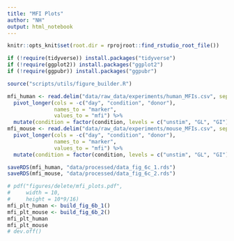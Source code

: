 ```yaml
---
title: "MFI Plots"
author: "NH"
output: html_notebook
---
```


```r
knitr::opts_knit$set(root.dir = rprojroot::find_rstudio_root_file())
```

```r
if (!require(tidyverse)) install.packages("tidyverse")
if (!require(ggplot2)) install.packages("ggplot2")
if (!require(ggpubr)) install.packages("ggpubr")

source("scripts/utils/figure_builder.R")
```

```r
mfi_human <- read.delim("data/raw_data/experiments/human_MFIs.csv", sep = ";") %>%
  pivot_longer(cols = -c("day", "condition", "donor"),
               names_to = "marker",
               values_to = "mfi") %>%
  mutate(condition = factor(condition, levels = c("unstim", "GL", "GI")))
mfi_mouse <- read.delim("data/raw_data/experiments/mouse_MFIs.csv", sep = ";")  %>%
  pivot_longer(cols = -c("day", "condition", "donor"),
               names_to = "marker",
               values_to = "mfi") %>%
  mutate(condition = factor(condition, levels = c("unstim", "GL", "GI")))

saveRDS(mfi_human, "data/processed/data_fig_6c_1.rds")
saveRDS(mfi_mouse, "data/processed/data_fig_6c_2.rds")
```


```r
# pdf("figures/delete/mfi_plots.pdf",
#     width = 10,
#     height = 10*9/16)
mfi_plt_human <- build_fig_6b_1()
mfi_plt_mouse <- build_fig_6b_2()
mfi_plt_human
mfi_plt_mouse
# dev.off()
```
